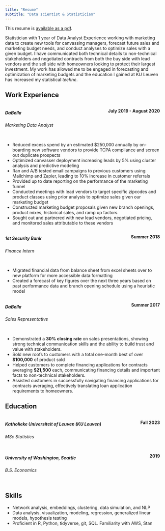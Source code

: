 ```yaml
---
title: "Resume"
subtitle: "Data scientist & Statistician"
---
```


This resume is [available as a pdf](McMillan_Josiah_Resume_2024.pdf).


Statistician with 1 year of Data Analyst Experience working with marketing data to create new tools for canvassing managers, forecast future sales and marketing budget needs, and conduct analyses to optimize sales with a given budget. I have communicated both technical details to non-technical stakeholders and negotiated contracts from both the buy side with lead vendors and the sell side with homeowners looking to protect their largest investment. My work has allowed me to be engaged in forecasting and optimization of marketing budgets and the education I gained at KU Leuven has increased my statistical *techne*.


## Work Experience


:::: {.columns}
::: {.column width="90%" style="align: left;"}
##### **DaBella**
###### Marketing Data Analyst
:::
::: {.column width="10%" style="text-align: right;"}
**July 2019 - August 2020**   
:::
::::

- Reduced excess spend by an estimated $250,000 annually by on-boarding new software vendors to provide TCPA compliance and screen out duplicate prospects
- Optimized canvasser deployment increasing leads by 5% using cluster analysis and predictive modeling
- Ran and A/B tested email campaigns to previous customers using Mailchimp and Zapier, leading to 10% increase in customer referrals
- Provided up to date reporting on the performance of the marketing funnel
- Conducted meetings with lead vendors to target specific zipcodes and product classes using prior analysis to optimize sales given our marketing budget 
- Constructed marketing budget proposals given new branch openings, product mixes, historical sales, and ramp up factors 
- Sought out and partnered with new lead vendors, negotiated pricing, and monitored sales attributable to these vendors

:::: {.columns}
::: {.column width="70%" style="align: left;"}
##### **1st Security Bank**
###### Finance Intern
:::
::: {.column width="30%" style="text-align: right;"}
**Summer 2018**  
:::
::::

- Migrated financial data from balance sheet from excel sheets over to new platform for more accessible data formatting
- Created a forecast of key figures over the next three years based on past performance data and branch opening schedule using a heuristic model     

:::: {.columns}
::: {.column width="70%" style="align: left;"}
##### **DaBella**
###### Sales Representative
:::
::: {.column width="30%" style="text-align: right;"}
**Summer 2017**  
:::
::::

- Demonstrated a **30% closing rate** on sales presentations, showing strong technical communication skills and the ability to build trust and value with stakeholders.
- Sold new roofs to customers with a total one-month best of over **$100,000** of product sold
- Helped customers to complete financing applications for contracts averaging **$21,500** each, communicating financing details and important facts to non-technical stakeholders.
- Assisted customers in successfully navigating financing applications for contracts averaging, effectively translating loan application requirements to homeowners.


## Education  

:::: {.columns}
::: {.column width="90%" style="align: left;"}
##### **Katholieke Universiteit of Leuven (KU Leuven)**
###### MSc Statistics   
:::
::: {.column width="10%" style="text-align: right;"}
**Fall 2023**
:::
::::

:::: {.columns}
::: {.column width="90%" style="align: left;"}
##### **University of Washington, Seattle**
###### B.S. Economics
:::
::: {.column width="10%" style="text-align: right;"}
**2019**  
:::
::::

## Skills

- Network analysis, embeddings, clustering, data simulation, and NLP
- Data analysis, visualization, modeling, regression, generalized linear models, hypothesis testing
- Proficient in R, Python, tidyverse, git, SQL. Familiarity with AWS, Stan 
